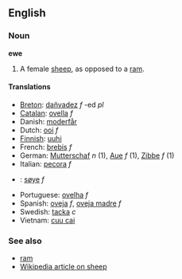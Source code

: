 {{Wikipedia}}
==English==
===Noun===
'''ewe'''

# A female [[sheep]], as opposed to a [[ram]].

==== Translations ====
*[[Breton]]: [[dañvadez]] ''f'' -ed ''pl''
*[[Catalan]]: [[ovella]] ''f''
*Danish: [[moderfår]]
*Dutch: [[ooi]] ''f''
*[[Finnish]]: [[uuhi]]
*French: [[brebis]] ''f''
*German: [[Mutterschaf]] ''n'' (1), [[Aue]] ''f'' (1), [[Zibbe]] ''f'' (1)
*Italian: [[pecora]] ''f''
* {{no}} : [[søye]] ''f''
*Portuguese: [[ovelha]] ''f''
*Spanish: [[oveja]] ''f'', [[oveja madre]] ''f''
*Swedish: [[tacka]] ''c''
*Vietnam: [[cuu cai]]

===See also===
*[[ram]]
*[[w:sheep|Wikipedia article on sheep]]